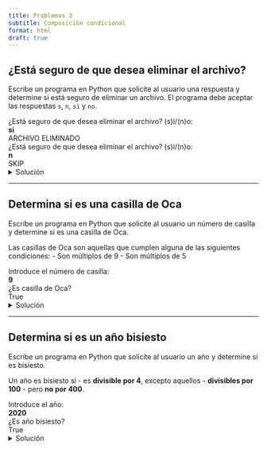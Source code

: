 ```yaml
---
title: Problemas 3
subtitle: Composición condicional
format: html
draft: true
---
```


## ¿Está seguro de que desea eliminar el archivo?

Escribe un programa en Python que solicite al usuario una respuesta y determine si está seguro de eliminar un archivo.
El programa debe aceptar las respuestas `s`, `n`, `si` y `no`.

| ¿Está seguro de que desea eliminar el archivo? (s)i/(n)o:
| **si**
| ARCHIVO ELIMINADO

| ¿Está seguro de que desea eliminar el archivo? (s)i/(n)o:
| **n**
| SKIP

<details>
<summary>Solución</summary>

```python
print("¿Está seguro de que desea eliminar el archivo? (s)i/(n)o:")
respuesta = input()

if respuesta == "s" or respuesta == "si":
    print("ARCHIVO ELIMINADO")
elif respuesta == "n" or respuesta == "no":
    print("SKIP")
```

</details>

---

## Determina si es una casilla de Oca

Escribe un programa en Python que solicite al usuario un número de casilla y determine si es una casilla de Oca.

Las casillas de Oca son aquellas que cumplen alguna de las siguientes condiciones:
- Son múltiplos de 9
- Son múltiplos de 5

| Introduce el número de casilla:
| **9**
| ¿Es casilla de Oca?
| True

<details>
<summary>Solución</summary>

```python
print("Introduce el número de casilla:")

casilla = int(input())

es_oca = (casilla % 9 == 0) or (casilla % 5 == 0)  # Los paréntesis son opcionales

print("¿Es casilla de Oca?")
print(es_oca)

```

</details>

---

## Determina si es un año bisiesto

Escribe un programa en Python que solicite al usuario un año y determine si es bisiesto.

Un año es bisiesto si 
- es **divisible por 4**, excepto aquellos 
    - **divisibles por 100**
    - pero **no por 400**.

| Introduce el año:
| **2020**
| ¿Es año bisiesto?
| True

<details>
<summary>Solución</summary>

```python
print("Introduce el año:")
año = int(input())

es_bisiesto = (año % 4 == 0) and not (año % 100 == 0 and año % 400 != 0)
# es_bisiesto = (año % 4 == 0) and (año % 100 != 0 or año % 400 == 0)

print("¿Es año bisiesto?")

print(es_bisiesto)
```

</details>


